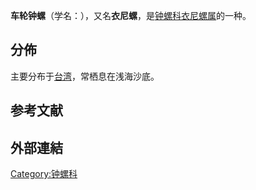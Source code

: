 {{Speciesbox
 | taxon = Enida japonica
 | authority = A. Adams, 1860
}}

'''车轮钟螺'''（学名：''{{lang|la|Enida japonica}}''），又名'''衣尼螺'''，是[[钟螺科|钟螺科]][[衣尼螺属|衣尼螺属]]的一种{{r|shell_3238 |zgdwz_100968}}。

==分佈==
主要分布于[[台湾|台湾]]，常栖息在浅海沙底。

==参考文献==
{{reflist|refs=
<ref name="shell_3238">{{cite web |url=http://shell.sinica.edu.tw/chinese/shellbase_detail.php?science_no=3238 |title=国际贝库：车轮钟螺 |publisher=台湾贝类资料库 |access-date=2018-04-04 |language=zh-hant |archive-date=2016-03-04 |archive-url=https://web.archive.org/web/20160304104813/http://shell.sinica.edu.tw/chinese/shellbase_detail.php?science_no=3238 |dead-url=no }}</ref>
}}

==外部連結==
{{Taxonbar|from=Q5378901}}

[[Category:钟螺科|Category:钟螺科]]